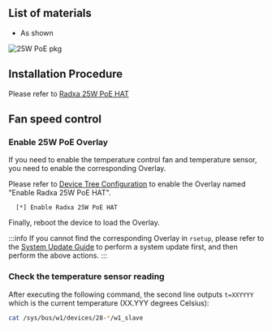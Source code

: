 ## List of materials

- As shown

![25W PoE pkg](/img/accessories/poe-hat/25w-poe-pkg.webp)

## Installation Procedure

Please refer to [Radxa 25W PoE HAT](/accessories/radxa-25w-poe)

## Fan speed control

### Enable 25W PoE Overlay

If you need to enable the temperature control fan and temperature sensor, you need to enable the corresponding Overlay.

Please refer to [Device Tree Configuration](../../radxa-os/rsetup#overlays) to enable the Overlay named "Enable Radxa 25W PoE HAT".

```bash.
  [*] Enable Radxa 25W PoE HAT
```

Finally, reboot the device to load the Overlay.

:::info
If you cannot find the corresponding Overlay in `rsetup`, please refer to the [System Update Guide](../../radxa-os/rsetup#system-update) to perform a system update first, and then perform the above actions.
:::

### Check the temperature sensor reading

After executing the following command, the second line outputs `t=XXYYYY` which is the current temperature (XX.YYY degrees Celsius):

```bash
cat /sys/bus/w1/devices/28-*/w1_slave
```
